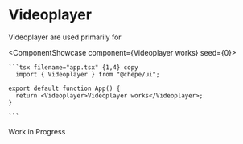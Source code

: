 

# Videoplayer

Videoplayer are used primarily for

<ComponentShowcase component={<Videoplayer>Videoplayer works</Videoplayer>} seed={0}>
   <div>

    ```tsx filename="app.tsx" {1,4} copy
      import { Videoplayer } from "@chepe/ui";

    export default function App() {
      return <Videoplayer>Videoplayer works</Videoplayer>;
    }

    ```

  </div>
</ComponentShowcase>

<Callout emoji="⚠️" type="warning">
  Work in Progress
</Callout>
